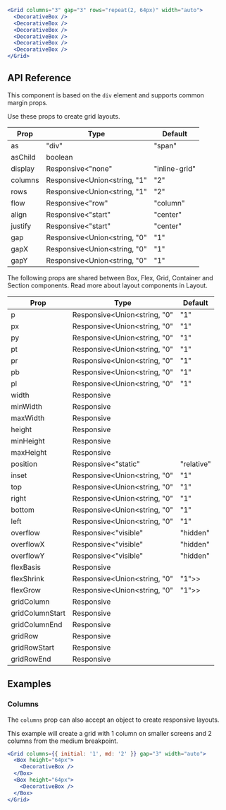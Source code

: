 ```jsx live=true
<Grid columns="3" gap="3" rows="repeat(2, 64px)" width="auto">
  <DecorativeBox />
  <DecorativeBox />
  <DecorativeBox />
  <DecorativeBox />
  <DecorativeBox />
  <DecorativeBox />
</Grid>
```

## API Reference

This component is based on the `div` element and supports common margin props.

Use these props to create grid layouts.

| Prop | Type | Default |
| --- | --- | --- |
| as | "div" | "span" | "div" |
| asChild | boolean |  |
| display | Responsive<"none" | "inline-grid" | "grid"> |  |
| columns | Responsive<Union<string, "1" | "2" | "3" | "4" | "5" | "6" | "7" | "8" | "9">> |  |
| rows | Responsive<Union<string, "1" | "2" | "3" | "4" | "5" | "6" | "7" | "8" | "9">> |  |
| flow | Responsive<"row" | "column" | "dense" | "row-dense" | "column-dense"> |  |
| align | Responsive<"start" | "center" | "end" | "baseline" | "stretch"> |  |
| justify | Responsive<"start" | "center" | "end" | "between"> |  |
| gap | Responsive<Union<string, "0" | "1" | "2" | "3" | "4" | "5" | "6" | "7" | "8" | "9">> |  |
| gapX | Responsive<Union<string, "0" | "1" | "2" | "3" | "4" | "5" | "6" | "7" | "8" | "9">> |  |
| gapY | Responsive<Union<string, "0" | "1" | "2" | "3" | "4" | "5" | "6" | "7" | "8" | "9">> |  |


The following props are shared between Box, Flex, Grid, Container and Section components. Read more about layout components in Layout.

| Prop | Type | Default |
| --- | --- | --- |
| p | Responsive<Union<string, "0" | "1" | "2" | "3" | "4" | "5" | "6" | "7" | "8" | "9">> |  |
| px | Responsive<Union<string, "0" | "1" | "2" | "3" | "4" | "5" | "6" | "7" | "8" | "9">> |  |
| py | Responsive<Union<string, "0" | "1" | "2" | "3" | "4" | "5" | "6" | "7" | "8" | "9">> |  |
| pt | Responsive<Union<string, "0" | "1" | "2" | "3" | "4" | "5" | "6" | "7" | "8" | "9">> |  |
| pr | Responsive<Union<string, "0" | "1" | "2" | "3" | "4" | "5" | "6" | "7" | "8" | "9">> |  |
| pb | Responsive<Union<string, "0" | "1" | "2" | "3" | "4" | "5" | "6" | "7" | "8" | "9">> |  |
| pl | Responsive<Union<string, "0" | "1" | "2" | "3" | "4" | "5" | "6" | "7" | "8" | "9">> |  |
| width | Responsive<string> |  |
| minWidth | Responsive<string> |  |
| maxWidth | Responsive<string> |  |
| height | Responsive<string> |  |
| minHeight | Responsive<string> |  |
| maxHeight | Responsive<string> |  |
| position | Responsive<"static" | "relative" | "absolute" | "fixed" | "sticky"> |  |
| inset | Responsive<Union<string, "0" | "1" | "2" | "3" | "4" | "5" | "6" | "7" | "8" | "9" | "-1" | "-2" | "-3" | "-4" | "-5" | "-6" | "-7" | "-8" | "-9">> |  |
| top | Responsive<Union<string, "0" | "1" | "2" | "3" | "4" | "5" | "6" | "7" | "8" | "9" | "-1" | "-2" | "-3" | "-4" | "-5" | "-6" | "-7" | "-8" | "-9">> |  |
| right | Responsive<Union<string, "0" | "1" | "2" | "3" | "4" | "5" | "6" | "7" | "8" | "9" | "-1" | "-2" | "-3" | "-4" | "-5" | "-6" | "-7" | "-8" | "-9">> |  |
| bottom | Responsive<Union<string, "0" | "1" | "2" | "3" | "4" | "5" | "6" | "7" | "8" | "9" | "-1" | "-2" | "-3" | "-4" | "-5" | "-6" | "-7" | "-8" | "-9">> |  |
| left | Responsive<Union<string, "0" | "1" | "2" | "3" | "4" | "5" | "6" | "7" | "8" | "9" | "-1" | "-2" | "-3" | "-4" | "-5" | "-6" | "-7" | "-8" | "-9">> |  |
| overflow | Responsive<"visible" | "hidden" | "clip" | "scroll" | "auto"> |  |
| overflowX | Responsive<"visible" | "hidden" | "clip" | "scroll" | "auto"> |  |
| overflowY | Responsive<"visible" | "hidden" | "clip" | "scroll" | "auto"> |  |
| flexBasis | Responsive<string> |  |
| flexShrink | Responsive<Union<string, "0" | "1">> |  |
| flexGrow | Responsive<Union<string, "0" | "1">> |  |
| gridColumn | Responsive<string> |  |
| gridColumnStart | Responsive<string> |  |
| gridColumnEnd | Responsive<string> |  |
| gridRow | Responsive<string> |  |
| gridRowStart | Responsive<string> |  |
| gridRowEnd | Responsive<string> |  |


## Examples

### Columns

The `columns` prop can also accept an object to create responsive layouts.

This example will create a grid with 1 column on smaller screens and 2 columns from the medium breakpoint.

```jsx live=true
<Grid columns={{ initial: '1', md: '2' }} gap="3" width="auto">
  <Box height="64px">
    <DecorativeBox />
  </Box>
  <Box height="64px">
    <DecorativeBox />
  </Box>
</Grid>
```
